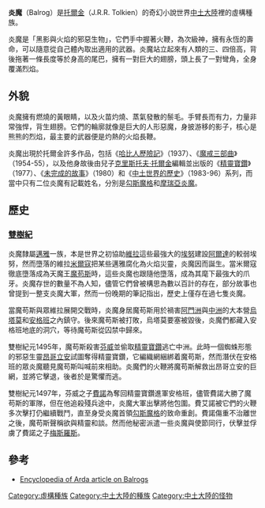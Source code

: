 '''炎魔'''（Balrog）是[[托爾金|托爾金]]（J.R.R. Tolkien）的奇幻小說世界[[中土大陸|中土大陸]]裡的虛構種族。

炎魔是「黑影與火焰的邪惡生物」，它們手中握著火鞭，為次級神，擁有永恆的壽命，可以隨意從自己體內取出適用的武器。炎魔站立起來有人類的三、四倍高，背後拖著一條長度等於身高的尾巴，擁有一對巨大的翅膀，頭上長了一對彎角，全身覆滿烈焰。

==外貌==
炎魔擁有燃燒的黃眼睛，以及火苗灼燒、蒸氣發散的鬃毛。手臂長而有力，力量非常強悍，背生翅膀。它們的輪廓就像是巨大的人形惡魔，身披游移的影子，核心是熊熊的烈焰，最主要的武器便是灼熱的火焰長鞭。

炎魔出現於托爾金許多作品，包括《[[哈比人歷險記|哈比人歷險記]]》（1937）、《[[魔戒三部曲|魔戒三部曲]]》（1954-55），以及他身故後由兒子[[克里斯托夫·托爾金|克里斯托夫·托爾金]]編輯並出版的《[[精靈寶鑽|精靈寶鑽]]》（1977）、《[[未完成的故事|未完成的故事]]》（1980）和《[[中土世界的歷史|中土世界的歷史]]》（1983-96）系列，而當中只有二位炎魔有記載姓名，分別是[[勾斯魔格|勾斯魔格]]和[[摩瑞亞炎魔|摩瑞亞炎魔]]。

==歷史==
===[[雙樹紀|雙樹紀]]===
炎魔隸屬[[邁雅|邁雅]]一族，本是世界之初協助[[維拉|維拉]]這些最強大的[[埃努|埃努]]建設[[阿爾達|阿爾達]]的較弱埃努，然而墮落的維拉[[米爾寇|米爾寇]]把某些邁雅腐化為火焰災靈，炎魔因而誕生。當米爾寇徹底墮落成為天魔王[[魔苟斯|魔苟斯]]時，這些炎魔也跟隨他墮落，成為其麾下最強大的爪牙。炎魔存世的數量不為人知，儘管它們曾被構思為數以百計的存在，部分故事也曾提到一整支炎魔大軍，然而一份晚期的筆記指出，歷史上僅存在過七隻炎魔。 

當魔苟斯與眾維拉展開交戰時，炎魔身居魔苟斯用於禍害[[阿門洲|阿門洲]]與[[中洲|中洲]]的大本營[[烏塔莫|烏塔莫]]和[[安格班|安格班]]之內鎮守。後來魔苟斯被打敗，烏塔莫要塞被毀後，炎魔們都藏入安格班地底的洞穴，等待魔苟斯從囚禁中歸來。

雙樹紀元1495年，魔苟斯殺害[[芬威|芬威]]並偷取[[精靈寶鑽_(寶物)|精靈寶鑽]]逃亡中洲。此時一個蜘蛛形態的邪惡生靈[[昂哥立安|昂哥立安]]試圖奪得精靈寶鑽，它編織網綑綁着魔苟斯，然而潛伏在安格​​班的眾炎魔聽見魔苟斯叫喊前來相助。炎魔們的火鞭將魔苟斯解救出昂哥立安的巨網，並將它擊退，後者於是驚懼而逃。

雙樹紀元1497年，芬威之子[[費諾|費諾]]為奪回精靈寶鑽進軍安格班，儘管費諾大勝了魔苟斯的軍隊，但在他追殺殘兵途中，炎魔大軍出擊將他包圍。費艾諾被它們的火鞭多次擊打仍繼續戰鬥，直至身受炎魔首領[[勾斯魔格|勾斯魔格]]的致命重創。費諾傷重不治離世之後，魔苟斯聲稱欲與精靈和談。然而他秘密派遣一些炎魔與使節同行，伏擊並俘虜了費諾之子[[梅斯羅斯|梅斯羅斯]]。

==參考==
*[http://www.glyphweb.com/arda/b/balrogs.html Encyclopedia of Arda article on Balrogs] {{Wayback|url=http://www.glyphweb.com/arda/b/balrogs.html |date=20110514131936 }}

[[Category:虛構種族|Category:虛構種族]]
[[Category:中土大陸的種族|Category:中土大陸的種族]]
[[Category:中土大陸的怪物|Category:中土大陸的怪物]]